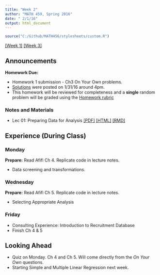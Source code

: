 ```yaml
---
title: "Week 2"
author: "MATH 459, Spring 2016"
date: " 2/1/16"
output: html_document
---
```

```r
source("C:/Github/MATH456/stylesheets/custom.R")
```
[[Week 1]](wk01.html) [[Week 3]](wk03.html)

## Announcements
**Homework Due:**  

* Homework 1 submission - Ch3 On Your Own problems.  
* [Solutions](notes/solutions/ch3_solutions.html) were posted on 1/31/16 around 4pm. 
* This homework will be reviewed for completeness and a **single** 
  random problem will be graded using the [Homework rubric](admin/rubric.html)

### Notes and Materials
* Lec 01: Preparing Data for Analysis [[PDF]](notes/lec01_data_prep.pdf)
[[HTML]](notes/lec01_data_prep.html)
[[RMD]](notes/lec01_data_prep.rmd)


## Experience (During Class)
### Monday
**Prepare:** Read Afifi Ch 4. Replicate code in lecture notes. 

* Data screening and transformations. 

### Wednesday
**Prepare:** Read Afifi Ch 5. Replicate code in lecture notes. 

* Selecting Appropriate Analysis
  

### Friday
* Consulting Experience: Introduction to Recruitment Database
* Finish Ch 4 & 5


## Looking Ahead
* Quiz on Monday. Ch 4 and Ch 5. Will come directly from the _On Your Own_ questions. 
* Starting Simple and Multiple Linear Regression next week. 

